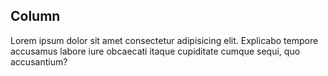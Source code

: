 ## Column

Lorem ipsum dolor sit amet consectetur adipisicing elit. Explicabo tempore accusamus labore iure obcaecati
itaque cupiditate cumque sequi, quo accusantium?
